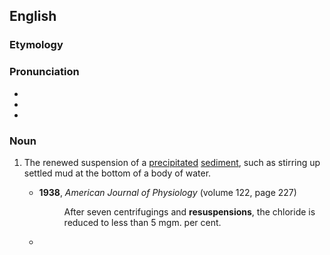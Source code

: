 ==English==

===Etymology===
{{prefix|en|re|suspension}}

===Pronunciation===
* {{IPA|en|/ˌɹiːsəˈspɛnʃən/}}
* {{rhymes|en|ɛnʃən}}
* {{hyph|en|re|sus|pen|sion}}

===Noun===
{{en-noun|~}}

# {{lb|en|ecology}} The renewed suspension of a [[precipitate]]d [[sediment]], such as stirring up settled mud at the bottom of a body of water.
#* '''1938''', ''American Journal of Physiology'' (volume 122, page 227)
#*: After seven centrifugings and '''resuspensions''', the chloride is reduced to less than 5 mgm. per cent.
#* {{quote-journal|en|date=2020 September 9|author=Anthony Lambert|title=Winning passengers back: Getting the public on board...|journal=Rail|page=43|text=As a Government Office for Science report says: "Non-exhaust particulate matter emissions (e.g. tyre wear, brake wear and road dust '''resuspension''') account for approximately 50%-60% of the vehicle emissions that contribute to poor air quality."}}